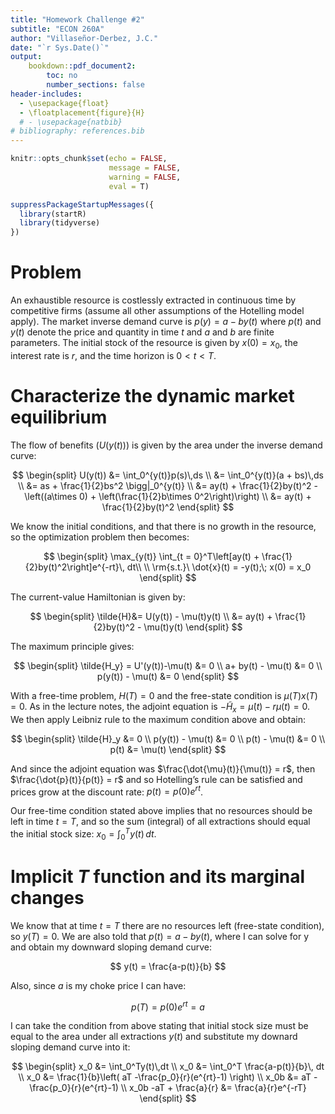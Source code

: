 ```yaml
---
title: "Homework Challenge #2"
subtitle: "ECON 260A"
author: "Villaseñor-Derbez, J.C."
date: "`r Sys.Date()`"
output:
    bookdown::pdf_document2:
        toc: no
        number_sections: false
header-includes:
  - \usepackage{float}
  - \floatplacement{figure}{H}
  # - \usepackage{natbib}
# bibliography: references.bib
---
```


```r
knitr::opts_chunk$set(echo = FALSE,
                      message = FALSE,
                      warning = FALSE,
                      eval = T)

suppressPackageStartupMessages({
  library(startR)
  library(tidyverse)
})
```

# Problem

An exhaustible resource is costlessly extracted in continuous time by competitive firms (assume all other assumptions of the Hotelling model apply). The market inverse demand curve is $p(y) = a - by(t)$ where $p(t)$ and $y(t)$ denote the price and quantity in time $t$ and $a$ and $b$ are finite parameters. The initial stock of the resource is given by $x(0) = x_0$, the interest rate is $r$, and the time horizon is $0 < t < T$.


# Characterize the dynamic market equilibrium

The flow of benefits ($U(y(t))$) is given by the area under the inverse demand curve:

$$
\begin{split}
U(y(t)) &= \int_0^{y(t)}p(s)\,ds \\
&= \int_0^{y(t)}(a + bs)\,ds \\
&= as + \frac{1}{2}bs^2 \bigg|_0^{y(t)} \\
&= ay(t) + \frac{1}{2}by(t)^2 - \left((a\times 0) + \left(\frac{1}{2}b\times 0^2\right)\right) \\
&= ay(t) + \frac{1}{2}by(t)^2
\end{split}
$$

We know the initial conditions, and that there is no growth in the resource, so the optimization problem then becomes:

$$
\begin{split}
\max_{y(t)} \int_{t = 0}^T\left[ay(t) + \frac{1}{2}by(t)^2\right]e^{-rt}\, dt\\
\\
\rm{s.t.}\ \dot{x}(t) = -y(t);\; x(0) = x_0
\end{split}
$$

The current-value Hamiltonian is given by:

$$
\begin{split}
\tilde{H}&= U(y(t)) - \mu(t)y(t) \\
&= ay(t) + \frac{1}{2}by(t)^2 - \mu(t)y(t)
\end{split}
$$

The maximum principle gives:

$$
\begin{split}
\tilde{H_y} = U'(y(t))-\mu(t) &= 0 \\
a+ by(t) - \mu(t) &= 0 \\
p(y(t)) - \mu(t) &= 0
\end{split}
$$

With a free-time problem, $H(T) = 0$ and the free-state condition is $\mu(T)x(T) = 0$. As in the lecture notes, the adjoint equation is $-\tilde{H}_x = \dot{\mu}(t) - r\mu(t) = 0$. We then apply Leibniz rule to the maximum condition above and obtain:

$$
\begin{split}
\tilde{H}_y &= 0 \\
p(y(t)) - \mu(t) &= 0 \\
p(t) - \mu(t) &= 0 \\
p(t) &= \mu(t)
\end{split}
$$

And since the adjoint equation was $\frac{\dot{\mu}(t)}{\mu(t)} = r$, then $\frac{\dot{p}(t)}{p(t)} = r$ and so Hotelling's rule can be satisfied and prices grow at the discount rate: $p(t) = p(0)e^{rt}$.

Our free-time condition stated above implies that no resources should be left in time $t = T$, and so the sum (integral) of all extractions should equal the initial stock size: $x_0 = \int_0^Ty(t)\,dt$.

# Implicit $T$ function and its marginal changes\footnote{I did not do the marginal changes because I was unsure how to, and it only became clear after I saw it in class today. It is now evident, but I will refrain from including these as part of my assignment because I would not have been able to turn them in. However, it is now clear clear how increases in $b$, $X_0$, interest rate, and choke price cause a increases-decrease in $T$.}

We know that at time $t = T$ there are no resources left (free-state condition), so $y(T) = 0$. We are also told that $p(t) = a - by(t)$, where I can solve for y and obtain my downward sloping demand curve:

$$
y(t) = \frac{a-p(t)}{b}
$$

Also, since $a$ is my choke price I can have:

$$
p(T) = p(0)e^{rt} = a
$$

I can take the condition from above stating that initial stock size must be equal to the area under all extractions $y(t)$ and substitute my downard sloping demand curve into it:

$$
\begin{split}
x_0 &= \int_0^Ty(t)\,dt \\
x_0 &= \int_0^T \frac{a-p(t)}{b}\, dt \\
x_0 &= \frac{1}{b}\left( aT -\frac{p_0}{r}(e^{rt}-1) \right) \\
x_0b &= aT -\frac{p_0}{r}(e^{rt}-1) \\
x_0b -aT + \frac{a}{r} &= \frac{a}{r}e^{-rT}
\end{split}
$$




































